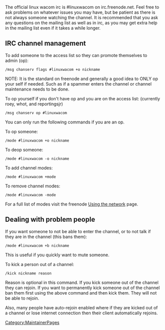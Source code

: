 The official linux wacom irc is #linuxwacom on irc.freenode.net.  Feel free to ask problems on whatever issues you may have, but be patient as there is not always someone watching the channel.  It is recommended that you ask any questions on the mailing list as well as in irc, as you may get extra help in the mailing list even if it takes a while longer.


== IRC channel management ==

To add someone to the access list so they can promote themselves to admin (op):
 /msg chanserv flags #linuxwacom +o nickname

NOTE:  It is the standard on freenode and generally a good idea to ONLY op your self if needed.  Such as if a spammer enters the channel or channel maintenance needs to be done.


To op yourself if you don't have op and you are on the access list:  (currently roey, whot, and reportingsjr)
 /msg chanserv op #linuxwacom


You can only run the following commands if you are an op.

To op someone:
 /mode #linuxwacom +o nickname
To deop someone:
 /mode #linuxwacom -o nickname


To add channel modes:
 /mode #linuxwacom +mode

To remove channel modes:
 /mode #linuxwacom -mode

For a full list of modes visit the freenode [http://freenode.net/using_the_network.shtml Using the network] page.

== Dealing with problem people ==
If you want someone to not be able to enter the channel, or to not talk if they are in the channel (this bans them):
 /mode #linuxwacom +b nickname
This is useful if you quickly want to mute someone.


To kick a person out of a channel:
 /kick nickname reason

Reason is optional in this command.
If you kick someone out of the channel they can rejoin.  If you want to permanently kick someone out of the channel ban them first using the above command and then kick them.  They will not be able to rejoin.

Also, many people have auto-rejoin enabled where if they are kicked out of a channel or lose internet connection then their client automatically rejoins.


[[Category:MaintainerPages]]